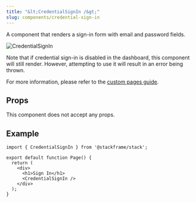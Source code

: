 ```yaml
---
title: "&lt;CredentialSignIn /&gt;"
slug: components/credential-sign-in
---
```


A component that renders a sign-in form with email and password fields.

<div className="stack-white-image-showcase">
  <img src="../imgs/credential-sign-in.png" alt="CredentialSignIn" className="stack-250h" />
</div>

Note that if credential sign-in is disabled in the dashboard, this component will still render. However, attempting to use it will result in an error being thrown.

For more information, please refer to the [custom pages guide](../customization/custom-pages.mdx).

## Props

This component does not accept any props.

## Example

```tsx
import { CredentialSignIn } from '@stackframe/stack';

export default function Page() {
  return (
    <div>
      <h1>Sign In</h1>
      <CredentialSignIn />
    </div>
  );
}
```
